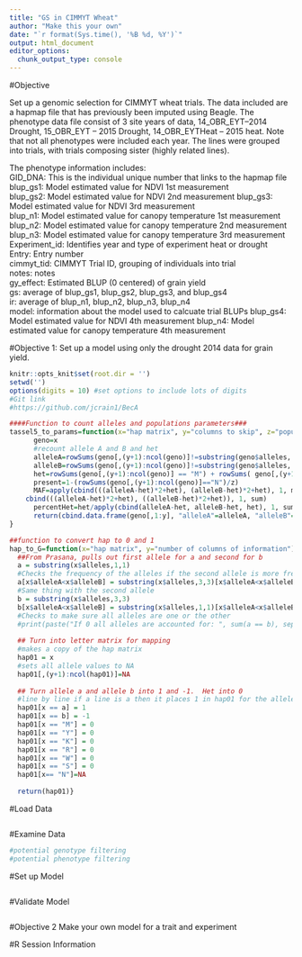 ```yaml
---
title: "GS in CIMMYT Wheat"
author: "Make this your own"
date: "`r format(Sys.time(), '%B %d, %Y')`"
output: html_document
editor_options: 
  chunk_output_type: console
---
```

#Objective

Set up a genomic selection for CIMMYT wheat trials.  The data included are a hapmap file that has previously been imputed using Beagle.  The phenotype data file consist of 3 site years of data, 14_OBR_EYT--2014 Drought, 15_OBR_EYT -- 2015 Drought, 14_OBR_EYTHeat -- 2015 heat.  Note that not all phenotypes were included each year.  The lines were grouped into trials, with trials composing sister (highly related lines).

The phenotype information includes:  
GID_DNA:  This is the individual unique number that links to the hapmap file
blup_gs1:  Model estimated value for NDVI 1st measurement 	
blup_gs2:	Model estimated value for NDVI 2nd measurement
blup_gs3: Model estimated value for NDVI 3rd measurement	
blup_n1:	Model estimated value for canopy temperature 1st measurement
blup_n2:	Model estimated value for canopy temperature 2nd measurement
blup_n3:	Model estimated value for canopy temperature 3rd measurement
Experiment_id:  Identifies year and type of experiment heat or drought	
Entry:  Entry number	
cimmyt_tid:  CIMMYT Trial ID, grouping of individuals into trial	
notes:  notes	
gy_effect:  Estimated BLUP (0 centered) of grain yield	
gs: average of blup_gs1, blup_gs2, blup_gs3, and blup_gs4	
ir: average of blup_n1, blup_n2, blup_n3, blup_n4	
model: information about the model used to calcuate trial BLUPs	
blup_gs4:	Model estimated value for NDVI 4th measurement
blup_n4: Model estimated value for canopy temperature 4th measurement

#Objective 1:  Set up a model using only the drought 2014 data for grain yield.

```r
knitr::opts_knit$set(root.dir = '')
setwd('')
options(digits = 10) #set options to include lots of digits
#Git link
#https://github.com/jcrain1/BecA
```

```r
####Function to count alleles and populations parameters###
tassel5_to_params=function(x="hap matrix", y="columns to skip", z="population number"){
      geno=x
      #recount allele A and B and het
      alleleA=rowSums(geno[,(y+1):ncol(geno)]!=substring(geno$alleles, 3, 3) & geno[,(y+1):ncol(geno)]!="N") #only counts what is not allele B and missing.  i.e. counts allele A and various calls for heterozygous
      alleleB=rowSums(geno[,(y+1):ncol(geno)]!=substring(geno$alleles, 1, 1) & geno[,(y+1):ncol(geno)]!="N")
      het=rowSums(geno[,(y+1):ncol(geno)] == "M") + rowSums( geno[,(y+1):ncol(geno)] ==   "R") + rowSums(geno[,(y+1):ncol(geno)] ==  "W") + rowSums(geno[,(y+1):ncol(geno)] ==  "K") + rowSums(geno[,(y+1):ncol(geno)] ==  "S") + rowSums(geno[,(y+1):ncol(geno)] ==  "Y")
      present=1-(rowSums(geno[,(y+1):ncol(geno)]=="N")/z)
      MAF=apply(cbind(((alleleA-het)*2+het), (alleleB-het)*2+het), 1, min)/apply(
    cbind(((alleleA-het)*2+het), ((alleleB-het)*2+het)), 1, sum) 
      percentHet=het/apply(cbind(alleleA-het, alleleB-het, het), 1, sum)
      return(cbind.data.frame(geno[,1:y], "alleleA"=alleleA, "alleleB"=alleleB, "het"=het, "present"= present, "MAF"=MAF, "percentHET"=percentHet, geno[,(y+1):ncol(geno)]))
}

##function to convert hap to 0 and 1
hap_to_G=function(x="hap matrix", y="number of columns of information"){
  ##From Prasana, pulls out first allele for a and second for b
  a = substring(x$alleles,1,1)
  #Checks the frequency of the alleles if the second allele is more frequent it is substitued
  a[x$alleleA<x$alleleB] = substring(x$alleles,3,3)[x$alleleA<x$alleleB]
  #Same thing with the second allele
  b = substring(x$alleles,3,3)
  b[x$alleleA<x$alleleB] = substring(x$alleles,1,1)[x$alleleA<x$alleleB]
  #Checks to make sure all alleles are one or the other
  #print(paste("If 0 all alleles are accounted for: ", sum(a == b), sep=""))
  
  ## Turn into letter matrix for mapping
  #makes a copy of the hap matrix
  hap01 = x
  #sets all allele values to NA
  hap01[,(y+1):ncol(hap01)]=NA
  
  ## Turn allele a and allele b into 1 and -1.  Het into 0
  #line by line if a line is a then it places 1 in hap01 for the allele
  hap01[x == a] = 1
  hap01[x == b] = -1
  hap01[x == "M"] = 0
  hap01[x == "Y"] = 0
  hap01[x == "K"] = 0
  hap01[x == "R"] = 0
  hap01[x == "W"] = 0
  hap01[x == "S"] = 0
  hap01[x== "N"]=NA
  
  return(hap01)}
```

#Load Data

```r


```

#Examine Data
```r
#potential genotype filtering
#potential phenotype filtering
```

#Set up Model
```r

```

#Validate Model
```r


```

#Objective 2 Make your own model for a trait and experiment

#R Session Information
```r

```